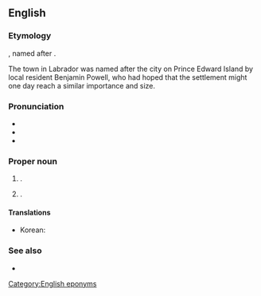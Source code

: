 ==English==

===Etymology===
{{compound|en|Charlotte|town}}, named after {{w|Queen Charlotte}}.

The town in Labrador was named after the city on Prince Edward Island by local resident Benjamin Powell, who had hoped that the settlement might one day reach a similar importance and size. 

===Pronunciation===
* {{IPA|en|/ˈʃɑɹ.lɪˌtaʊn/}}
* {{hyphenation|en|Char|lotte|town}}
* {{rhymes|en|aʊn|s=3}}

===Proper noun===
{{en-proper noun}}

# {{place|en|capital city|p/Prince Edward Island|c/Canada}}.
# {{place|en|town|region/Labrador|p/Newfoundland and Labrador}}. {{defdate|From 1949}}
#: {{syn|nl|Olds Cove}} {{q|''historical''}} 

====Translations====
{{trans-top|capital of Prince Edward Island}}
* Korean: {{t|ko|^샬럿타운}}
{{trans-mid}}
{{trans-bottom}}

===See also===
* {{projectlink|wikipedia}}

[[Category:English eponyms]]
